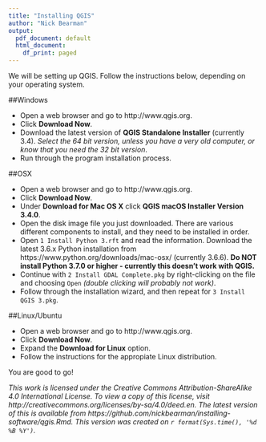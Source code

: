 ---
title: "Installing QGIS"
author: "Nick Bearman"
output:
  pdf_document: default
  html_document:
    df_print: paged
---

We will be setting up QGIS. Follow the instructions below, depending on your operating system.

##Windows 

- Open a web browser and go to http://www.qgis.org.  
- Click **Download Now**.  
- Download the latest version of **QGIS Standalone Installer** (currently 3.4). *Select the 64 bit version, unless you have a very old computer, or know that you need the 32 bit version*.  
- Run through the program installation process.  

##OSX

- Open a web browser and go to http://www.qgis.org.  
- Click **Download Now**.  
- Under **Download for Mac OS X** click **QGIS macOS Installer Version 3.4.0**.  
- Open the disk image file you just downloaded. There are various different components to install, and they need to be installed in order.  
- Open `1 Install Python 3.rft` and read the information. Download the latest 3.6.x Python installation from https://www.python.org/downloads/mac-osx/ (currently 3.6.6). **Do NOT install Python 3.7.0 or higher - currently this doesn't work with QGIS.**
- Continue with `2 Install GDAL Complete.pkg` by right-clicking on the file and choosing `Open` *(double clicking will probably not work)*.  
- Follow through the installation wizard, and then repeat for `3 Install QGIS 3.pkg`.  

##Linux/Ubuntu

- Open a web browser and go to http://www.qgis.org.  
- Click **Download Now**.  
- Expand the **Download for Linux** option.  
- Follow the instructions for the appropiate Linux distribution.  
<!-- add more to this section -->

You are good to go!

*This work is licensed under the Creative Commons Attribution-ShareAlike 4.0 International License. To view a copy of this license, visit http://creativecommons.org/licenses/by-sa/4.0/deed.en. The latest version of this is available from https://github.com/nickbearman/installing-software/qgis.Rmd. This version was created on `r format(Sys.time(), '%d %B %Y')`.*
